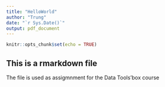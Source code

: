```yaml
---
title: "HelloWorld"
author: "Trung"
date: "`r Sys.Date()`"
output: pdf_document
---
```


```r
knitr::opts_chunk$set(echo = TRUE)
```

## This is a rmarkdown file
The file is used as assigmnment for the Data Tools'box course 
